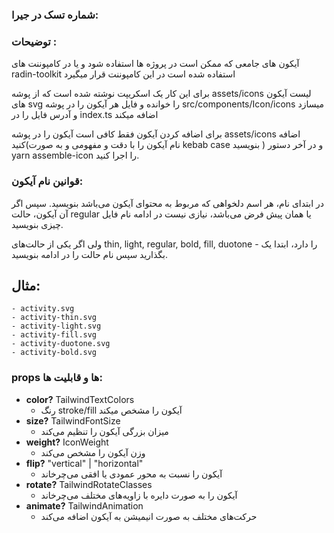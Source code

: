 <!-- Icon.stories.mdx -->


<Meta title="general/Icons/Docs" />


### شماره تسک در جیرا:

### توضیحات :

آیکون های جامعی که ممکن است در پروژه ها استفاده شود و یا در کامپوننت های radin-toolkit استفاده شده است در این کامپوننت قرار میگیرد


برای این کار یک اسکریپت نوشته شده است که از پوشه assets/icons لیست آیکون های svg را خوانده و فایل هر آیکون را در پوشه src/components/Icon/icons میسازد و آدرس فایل را در index.ts  اضافه میکند

برای اضافه کردن آیکون فقط کافی است آیکون را در پوشه assets/icons اضافه کنید(نام آیکون را با دقت و مفهومی و  به صورت kebab case بنویسید ) و در آخر دستور yarn assemble-icon را اجرا کنید.


### قوانین نام آیکون:

در ابتدای نام، هر اسم دلخواهی که مربوط به محتوای آيکون می‌باشد بنویسید. سپس اگر آن آیکون، حالت regular یا همان پیش فرض می‌باشد، نیازی نیست در ادامه نام فایل چیزی بنویسید.

ولی اگر یکی از حالت‌های thin, light, regular, bold, fill, duotone را دارد، ابتدا یک - بگذارید سپس نام حالت را در ادامه بنویسید.

## مثال:
    - activity.svg
    - activity-thin.svg
    - activity-light.svg
    - activity-fill.svg
    - activity-duotone.svg
    - activity-bold.svg


### props ها و قابلیت ها:

- **color?** TailwindTextColors
    - رنگ stroke/fill آیکون را مشخص میکند
- **size?** TailwindFontSize
    - میزان بزرگی آیکون را تنظیم می‌کند
- **weight?** IconWeight
    - وزن آیکون را مشخص می‌کند
- **flip?** "vertical" | "horizontal"
    - آیکون را نسبت به محور عمودی یا افقی می‌چرخاند
- **rotate?** TailwindRotateClasses
    - آیکون را به صورت دایره با زاویه‌های مختلف می‌چرخاند
- **animate?** TailwindAnimation
    - حرکت‌های مختلف به صورت انیمیشن به آیکون اضافه می‌کند


